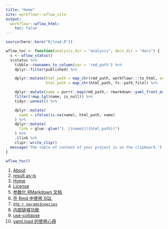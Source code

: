 ```yaml
---
title: "Home"
site: workflowr::wflow_site
output:
  workflowr::wflow_html:
    toc: false
---
```


```r
source(here::here("R/load.R"))
```


```r
wflow_toc <- function(analysis_dir = "analysis", docs_dir = "docs") {
  s <- wflow_status()
  s$status %>%
    tibble::rownames_to_column(var = 'rmd_path') %>%
    dplyr::filter(published) %>%

    dplyr::mutate(html_path = map_chr(rmd_path, workflowr:::to_html, outdir = s$docs),
                  html_path = map_chr(html_path, fs::path_file)) %>%

    dplyr::mutate(name = purrr::map(rmd_path,~ rmarkdown::yaml_front_matter(.)$title)) %>%
    filter(!map_lgl(name, is_null)) %>%
    tidyr::unnest() %>%

    dplyr::mutate(
      name = ifelse(is.na(name), html_path, name)
    ) %>%
    dplyr::mutate(
      link = glue::glue("1. [{name}]({html_path})")
    ) %>%
    .$link %>%
    clipr::write_clip()
  message('The table of content of your project is on the clipboard.')
}
```

```r
wflow_toc()
```

1. [About](about.html)
1. [result as-is](as-is.html)
1. [Home](index.html)
1. [License](license.html)
1. [参数化 RMarkdown 文档](param-rmd.html)
1. [在 Rmd 中使用 SQL](rmd-sql.html)
1. [iris: `r params$species`](rmd-template.html)
1. [内部链接功能](unsort.html)
1. [use-collapse](use-collapse.html)
1. [yaml.load 的使用心得](yaml_load.html)